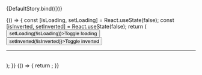 
<Meta title="Expenses/ExpensesList" component={ExpensesList} />


<Story name="Default">{DefaultStory.bind({})}</Story>

<ArgsTable story="Default" />

<Canvas>
  <Story name="States">
    {() => {
      const [isLoading, setLoading] = React.useState(false);
      const [isInverted, setInverted] = React.useState(false);
      return (
        <div>
          <button onClick={() => setLoading(!isLoading)}>Toggle loading</button>
          <button onClick={() => setInverted(!isInverted)}>Toggle inverted</button>
          <br />
          <hr />
          <br />
          <ExpensesList
            collective={webpackCollective}
            expenses={expensesList}
            isLoading={isLoading}
            isInverted={isInverted}
          />
        </div>
      );
    }}
  </Story>
</Canvas>

<Canvas>
  <Story name="Empty">
    {() => {
      return <ExpensesList />;
    }}
  </Story>
</Canvas>
